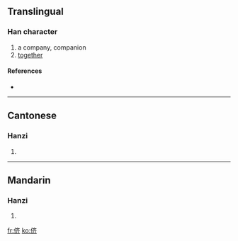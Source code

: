 {{also|儕}}
==Translingual==

===Han character===
{{Han char|rn=9|rad=人|as=06|sn=8|four=|canj=人卜大中 (OYKL)}}

# a company, companion
# [[together]]

====References====
* {{Han ref|kx=0102.291|hdz=10152.050|uh=4FAA|ud=20394}}

----

==Cantonese==

===Hanzi===
{{yue-hanzi|jyut=|y=chaai4}}

# {{defn|Cantonese}}

----

==Mandarin==

===Hanzi===
{{cmn-hanzi|tra=儕|pin=[[chái]] ([[chai2]])|wg=ch'ai<sup>2</sup>}}

# {{defn|Mandarin}}

[[fr:侪]]
[[ko:侪]]